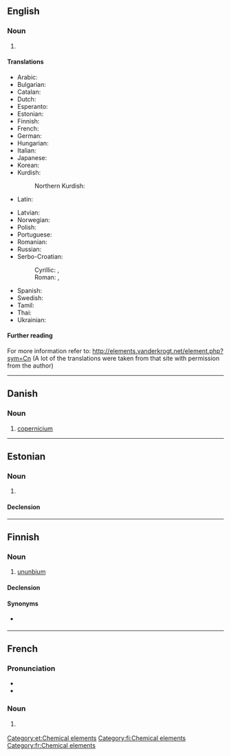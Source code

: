 {{also|Ununbium}}
==English==
{{elements|en|Uub|roentgenium|Rg|nihonium|Nh}}

===Noun===
{{en-noun|-}}
{{wikipedia}}

# {{n-g|The former [[systematic element name]] for the chemical element with [[atomic number]] 112 (''symbol'' Uub), which has been officially changed to [[copernicium]].}}
#: {{syn|en|eka-mercury}}

====Translations====
{{trans-top|chemical element}}
* Arabic: {{t|ar|أُنُون بِيُوم|m}}
* Bulgarian: {{t|bg|унунбий|m}}
* Catalan: {{t+|ca|ununbi|m}}
* Dutch: {{t+|nl|ununbium|n}}
* Esperanto: {{t+|eo|ununbio}}
* Estonian: {{t|et|ununbium}}
* Finnish: {{t+|fi|ununbium}}
* French: {{t+|fr|ununbium|m}}
* German: {{t+|de|Ununbium|n}}
* Hungarian: {{t+|hu|ununbium}}
* Italian: {{t+|it|ununbio|m}}
* Japanese: {{t|ja|ウンウンビウム|tr=un'unbiumu}}
* Korean: {{t|ko|우눈븀}}
* Kurdish:
*: Northern Kurdish: {{t|kmr|ûnûnbiyûm}}
* Latin: {{t+|la|ununbium|n}}
{{trans-mid}}
* Latvian: {{t|lv|unūnbijs}}
* Norwegian: {{t|no|ununbium}}
* Polish: {{t+|pl|ununbium|m}}
* Portuguese: {{t+|pt|unúnbio|m}}
* Romanian: {{t+|ro|ununbiu|n}}
* Russian: {{t+|ru|уну́нбий|m}}
* Serbo-Croatian:
*: Cyrillic: {{t|sh|унунбиј|m}}, {{t|sh|унунбијум|m}}
*: Roman: {{t|sh|ununbij|m}}, {{t|sh|ununbijum|m}}
* Spanish: {{t+|es|ununbio|m}}
* Swedish: {{t+|sv|ununbium}}
* Tamil: {{t|ta|யுனன்பியம்}}
* Thai: {{t|th|อูนอูนเบียม|tr=ūnūnbiam}}
* Ukrainian: {{t|uk|уну́нбій|m}}
{{trans-bottom}}

====Further reading====
For more information refer to:
http://elements.vanderkrogt.net/element.php?sym=Cn
(A lot of the translations were taken from that site with permission from the author)

----

==Danish==

===Noun===
{{da-noun}}

# [[copernicium]]

----

==Estonian==

===Noun===
{{et-noun|ununbiumi|ununbiumi|par2=ununbiumit}}

# {{l|en|ununbium}}

====Declension====
{{et-decl-seminar|ununbium}}
{{et-decl-õpik|n=sg|ununbium|i}}

[[Category:et:Chemical elements]]

----

==Finnish==
{{wikipedia|lang=fi}}

===Noun===
{{fi-noun}}

# {{lb|fi|dated}} [[#English|ununbium]]

====Declension====
{{fi-decl-risti|n=sg|ununbium|||a|i=0}}

====Synonyms====
* {{sense|element 112}} {{l|fi|kopernikium}}

[[Category:fi:Chemical elements]]

----

==French==
{{wikipedia|lang=fr}}

===Pronunciation===
* {{fr-IPA|unu_nbium}}
* {{audio|fr|LL-Q150 (fra)-Lyokoï-ununbium.wav|Audio}}

===Noun===
{{fr-noun|m}}

# {{l|en|ununbium}}
#: {{syn|fr|copernicium}}

[[Category:fr:Chemical elements]]